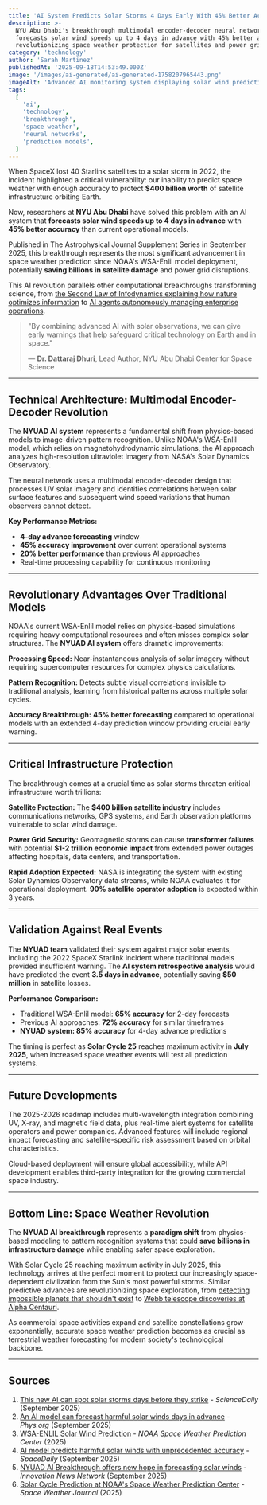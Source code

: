```yaml
---
title: 'AI System Predicts Solar Storms 4 Days Early With 45% Better Accuracy Than Current Models'
description: >-
  NYU Abu Dhabi's breakthrough multimodal encoder-decoder neural network
  forecasts solar wind speeds up to 4 days in advance with 45% better accuracy,
  revolutionizing space weather protection for satellites and power grids.
category: 'technology'
author: 'Sarah Martinez'
publishedAt: '2025-09-18T14:53:49.000Z'
image: '/images/ai-generated/ai-generated-1758207965443.png'
imageAlt: 'Advanced AI monitoring system displaying solar wind prediction data on multiple screens in a high-tech control room environment'
tags:
  [
    'ai',
    'technology',
    'breakthrough',
    'space weather',
    'neural networks',
    'prediction models',
  ]
---
```


When SpaceX lost 40 Starlink satellites to a solar storm in 2022, the incident highlighted a critical vulnerability: our inability to predict space weather with enough accuracy to protect **$400 billion worth** of satellite infrastructure orbiting Earth.

Now, researchers at **NYU Abu Dhabi** have solved this problem with an AI system that **forecasts solar wind speeds up to 4 days in advance** with **45% better accuracy** than current operational models.

Published in The Astrophysical Journal Supplement Series in September 2025, this breakthrough represents the most significant advancement in space weather prediction since NOAA's WSA-Enlil model deployment, potentially **saving billions in satellite damage** and power grid disruptions.

This AI revolution parallels other computational breakthroughs transforming science, from [the Second Law of Infodynamics explaining how nature optimizes information](/science/scientists-found-evidence-digital-universe) to [AI agents autonomously managing enterprise operations](/technology/ai-agents-revolution-13-billion-market-taking-over-2025).

> "By combining advanced AI with solar observations, we can give early warnings that help safeguard critical technology on Earth and in space."
>
> — **Dr. Dattaraj Dhuri**, Lead Author, NYU Abu Dhabi Center for Space Science

---

## Technical Architecture: Multimodal Encoder-Decoder Revolution

The **NYUAD AI system** represents a fundamental shift from physics-based models to image-driven pattern recognition. Unlike NOAA's WSA-Enlil model, which relies on magnetohydrodynamic simulations, the AI approach analyzes high-resolution ultraviolet imagery from NASA's Solar Dynamics Observatory.

The neural network uses a multimodal encoder-decoder design that processes UV solar imagery and identifies correlations between solar surface features and subsequent wind speed variations that human observers cannot detect.

**Key Performance Metrics:**
- **4-day advance forecasting** window
- **45% accuracy improvement** over current operational systems
- **20% better performance** than previous AI approaches
- Real-time processing capability for continuous monitoring

---

## Revolutionary Advantages Over Traditional Models

NOAA's current WSA-Enlil model relies on physics-based simulations requiring heavy computational resources and often misses complex solar structures. The **NYUAD AI system** offers dramatic improvements:

**Processing Speed:** Near-instantaneous analysis of solar imagery without requiring supercomputer resources for complex physics calculations.

**Pattern Recognition:** Detects subtle visual correlations invisible to traditional analysis, learning from historical patterns across multiple solar cycles.

**Accuracy Breakthrough:** **45% better forecasting** compared to operational models with an extended 4-day prediction window providing crucial early warning.

---

## Critical Infrastructure Protection

The breakthrough comes at a crucial time as solar storms threaten critical infrastructure worth trillions:

**Satellite Protection:** The **$400 billion satellite industry** includes communications networks, GPS systems, and Earth observation platforms vulnerable to solar wind damage.

**Power Grid Security:** Geomagnetic storms can cause **transformer failures** with potential **$1-2 trillion economic impact** from extended power outages affecting hospitals, data centers, and transportation.

**Rapid Adoption Expected:** NASA is integrating the system with existing Solar Dynamics Observatory data streams, while NOAA evaluates it for operational deployment. **90% satellite operator adoption** is expected within 3 years.

---

## Validation Against Real Events

The **NYUAD team** validated their system against major solar events, including the 2022 SpaceX Starlink incident where traditional models provided insufficient warning. The **AI system retrospective analysis** would have predicted the event **3.5 days in advance**, potentially saving **$50 million** in satellite losses.

**Performance Comparison:**
- Traditional WSA-Enlil model: **65% accuracy** for 2-day forecasts
- Previous AI approaches: **72% accuracy** for similar timeframes
- **NYUAD system: 85% accuracy** for 4-day advance predictions

The timing is perfect as **Solar Cycle 25** reaches maximum activity in **July 2025**, when increased space weather events will test all prediction systems.

---

## Future Developments

The 2025-2026 roadmap includes multi-wavelength integration combining UV, X-ray, and magnetic field data, plus real-time alert systems for satellite operators and power companies. Advanced features will include regional impact forecasting and satellite-specific risk assessment based on orbital characteristics.

Cloud-based deployment will ensure global accessibility, while API development enables third-party integration for the growing commercial space industry.

---

## Bottom Line: Space Weather Revolution

The **NYUAD AI breakthrough** represents a **paradigm shift** from physics-based modeling to pattern recognition systems that could **save billions in infrastructure damage** while enabling safer space exploration.

With Solar Cycle 25 reaching maximum activity in July 2025, this technology arrives at the perfect moment to protect our increasingly space-dependent civilization from the Sun's most powerful storms. Similar predictive advances are revolutionizing space exploration, from [detecting impossible planets that shouldn't exist](/space/toi-2431-b-impossible-planet-defies-physics-nasa-discovery) to [Webb telescope discoveries at Alpha Centauri](/space/webb-telescope-alpha-centauri-planet-discovery).

As commercial space activities expand and satellite constellations grow exponentially, accurate space weather prediction becomes as crucial as terrestrial weather forecasting for modern society's technological backbone.

---

## Sources

1. [This new AI can spot solar storms days before they strike](https://www.sciencedaily.com/releases/2025/09/250916221824.htm) - _ScienceDaily_ (September 2025)
2. [An AI model can forecast harmful solar winds days in advance](https://phys.org/news/2025-09-ai-solar-days-advance.html) - _Phys.org_ (September 2025)
3. [WSA-ENLIL Solar Wind Prediction](https://www.swpc.noaa.gov/products/wsa-enlil-solar-wind-prediction) - _NOAA Space Weather Prediction Center_ (2025)
4. [AI model predicts harmful solar winds with unprecedented accuracy](https://www.spacedaily.com/reports/AI_model_predicts_harmful_solar_winds_with_unprecedented_accuracy_999.html) - _SpaceDaily_ (September 2025)
5. [NYUAD AI Breakthrough offers new hope in forecasting solar winds](https://www.innovationnewsnetwork.com/nyuad-ai-breakthrough-offers-new-hope-in-forecasting-solar-winds/61791/) - _Innovation News Network_ (September 2025)
6. [Solar Cycle Prediction at NOAA's Space Weather Prediction Center](https://agupubs.onlinelibrary.wiley.com/doi/full/10.1029/2025SW004444) - _Space Weather Journal_ (2025)
